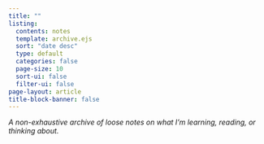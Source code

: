 ```yaml
---
title: ""
listing:
  contents: notes
  template: archive.ejs
  sort: "date desc"
  type: default
  categories: false
  page-size: 10
  sort-ui: false
  filter-ui: false
page-layout: article
title-block-banner: false
---
```


*A non-exhaustive archive of loose notes on what I'm learning, reading, or thinking about.*